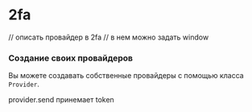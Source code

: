 
# 2fa


// описать провайдер в 2fa
// в нем можно задать window




### Создание своих провайдеров

Вы можете создавать собственные провайдеры с помощью класса `Provider`.


provider.send принемает token